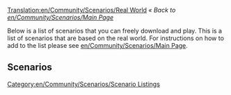 [[Translation:en/Community/Scenarios/Real World]]
''« Back to [[en/Community/Scenarios/Main Page]]''

Below is a list of scenarios that you can freely download and play. This is a list of scenarios that are based on the real world. For instructions on how to add to the list please see [[en/Community/Scenarios/Main Page]].

==Scenarios==

{{en/Community/Scenarios/Scenario|title=Italy Scenario v.035
|minimap=en/Community/Scenarios/SCN-ITALY035-MINIMAP.png
|screenshot=en/Community/Scenarios/SCN-ITALY035-SCREENSHOT.png
|description=the variety of this scenario allow to use several strategies of game.
|difficulty=Easy
|setting=[[en/Manual/Climates]]
|size=2048x2048
|relief=Mixed
|towns=High
|industries=High
|realworld=[https://www.wikipedia.org/wiki/Italy Italy]
|version=0.5.0 RC4
|author=Mikima
|download_url=http://www.tt-forums.net/download.php?id=63065
}}

[[Category:en/Community/Scenarios/Scenario Listings]]


{{en/Community/Scenarios/Scenario|title=Florida v0.1
|minimap=en/Name-of-your-minimap.png
|screenshot=en/Community/Scenarios/Florida v0.1.png
|description=This is the first version of my florida may. Email comments and suggestions to carskick@gmail.com
|difficulty=Easy
|setting=Temperate
|size=512x512
|relief=Very Flat
|towns=High
|industries=Normal
|realworld=Florida
|version=5.0
|author=James Kirk aka Carskick
|download_url=http://www.tt-forums.net/download.php?id=68052
}}